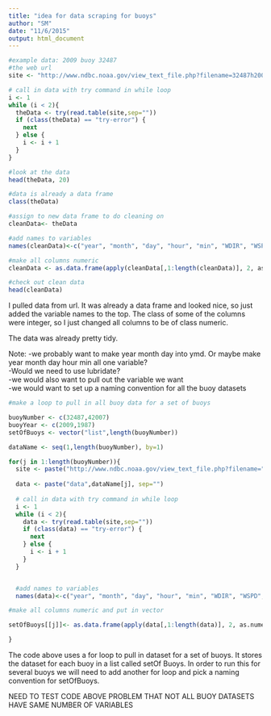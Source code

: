 ```yaml
---
title: "idea for data scraping for buoys"
author: "SM"
date: "11/6/2015"
output: html_document
---
```



```r
#example data: 2009 buoy 32487
#the web url
site <- "http://www.ndbc.noaa.gov/view_text_file.php?filename=32487h2009.txt.gz&dir=data/historical/stdmet/"

# call in data with try command in while loop
i <- 1
while (i < 2){
  theData <- try(read.table(site,sep=""))
  if (class(theData) == "try-error") {
    next
  } else {
    i <- i + 1
  }
}

#look at the data
head(theData, 20)

#data is already a data frame
class(theData)

#assign to new data frame to do cleaning on
cleanData<- theData

#add names to variables
names(cleanData)<-c("year", "month", "day", "hour", "min", "WDIR", "WSPD", "GST", "WVHT", "DPD", "APD", "MWD", "PRES", "ATMP", "WTMP", "DEWP", "VIS", "TIDE")

#make all columns numeric
cleanData <- as.data.frame(apply(cleanData[,1:length(cleanData)], 2, as.numeric))

#check out clean data
head(cleanData)
```

I pulled data from url.  It was already a data frame and looked nice, so just added the variable names to the top.  The class of some of the columns were integer, so I just changed all columns to be of class numeric.

The data was already pretty tidy.


Note: 
-we probably want to make year month day into ymd.  Or maybe make year month day hour min all one variable?  
-Would we need to use lubridate?  
-we would also want to pull out the variable we want   
-we would want to set up a naming convention for all the buoy datasets  

```r
#make a loop to pull in all buoy data for a set of buoys

buoyNumber <- c(32487,42007)
buoyYear <- c(2009,1987)
setOfBuoys <- vector("list",length(buoyNumber))

dataName <- seq(1,length(buoyNumber), by=1)

for(j in 1:length(buoyNumber)){
  site <- paste("http://www.ndbc.noaa.gov/view_text_file.php?filename=", buoyNumber[j], "h", buoyYear[j], ".txt.gz&dir=data/historical/stdmet/", sep ="")
  
  data <- paste("data",dataName[j], sep="")
  
  # call in data with try command in while loop
  i <- 1
  while (i < 2){
    data <- try(read.table(site,sep=""))
    if (class(data) == "try-error") {
      next
    } else {
      i <- i + 1
    }
  }


  #add names to variables
  names(data)<-c("year", "month", "day", "hour", "min", "WDIR", "WSPD", "GST","WVHT","DPD", "APD", "MWD", "PRES", "ATMP", "WTMP", "DEWP", "VIS", "TIDE")

#make all columns numeric and put in vector

setOfBuoys[[j]]<- as.data.frame(apply(data[,1:length(data)], 2, as.numeric))

}

```

The code above uses a for loop to pull in dataset for a set of buoys.  It stores the dataset for each buoy in a list called setOf Buoys.  In order to run this for several buoys we will need to add another for loop and pick a naming convention for setOfBuoys.


NEED TO TEST CODE ABOVE
PROBLEM THAT NOT ALL BUOY DATASETS HAVE SAME NUMBER OF VARIABLES